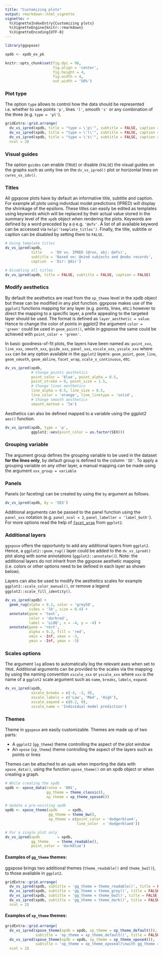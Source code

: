 ```yaml
---
title: "Customizing plots"
output: rmarkdown::html_vignette
vignette: >
  %\VignetteIndexEntry{Customizing plots}
  %\VignetteEngine{knitr::rmarkdown}
  %\VignetteEncoding{UTF-8}
---
```


```r
library(ggxpose)

xpdb <- xpdb_ex_pk

knitr::opts_chunk$set(fig.dpi = 96,
                      fig.align = 'center', 
                      fig.height = 4, 
                      fig.width = 4,
                      out.width = '50%')
```


### Plot type
The option `type` allows to control how the data should be represented i.e. whether to use points `'p'`, lines `'l'`, smooth `'s'` or any combination of the three (e.g. `type = 'pl'`).

```r
gridExtra::grid.arrange(
  dv_vs_ipred(xpdb, title = "type = \'p\'", subtitle = FALSE, caption = FALSE, type = 'p'),
  dv_vs_ipred(xpdb, title = "type = \'l\'", subtitle = FALSE, caption = FALSE, type = 'l'),
  dv_vs_ipred(xpdb, title = "type = \'s\'", subtitle = FALSE, caption = FALSE, type = 's'),
  ncol = 3)
```


### Visual guides
The option `guides` can enable (`TRUE`) or disable (`FALSE`) the visual guides on the graphs such as unity line on the `dv_vs_ipred()` plot or horizontal lines on `cwres_vs_idv()`.


### Titles
All ggxpose plots have by default an informative title, subtitle and caption. For example all plots using individual model predictions (IPRED) will display the shrinkage of the epsilons. These titles can easily be edited as templates using keywords which will be replaced by their actual value stored in the summary level of the `xpdb` object when rendering the plots. Keywords are defined by a word preceded by a `@` e.g. `'@ofv'`. A list of all available keyword can be accessed via `help('template_titles')`. Finally, the title, subtitle or caption can be disabled by setting them to `FALSE`.

```r
# Using template titles
dv_vs_ipred(xpdb,
            title    = 'DV vs. IPRED (@run, obj: @ofv)',
            subtitle = 'Based on: @nind subjects and @nobs records',
            caption  = 'Dir: @dir')

# Disabling all titles
dv_vs_ipred(xpdb, title = FALSE, subtitle = FALSE, caption = FALSE)
```


### Modify aesthetics
By default the aesthetics are read from the `xp_theme` level in the xpdb object but these can be modified in any plot function. ggxpose makes use of the `ggplot2` functions mapping for any layer (e.g. points, lines, etc.) however to direct the mapping to a specific layer, a prefix appealing to the targeted layer should be used. The format is defined as `layer_aesthetic = value`. Hence to change the color of points in ggplot2 the argument `color = 'green'` could be used in `geom_point()`, while in ggxpose the same could be achieved with `point_color = 'green'`.

In basic goodness-of-fit plots, the layers have been named as: `point_xxx`, `line_xxx`, `smooth_xxx`, `guide_xxx`, `panel_xxx`, `xscale_xxx`, `yscale_xxx` where `xxx` can be any option available in the `ggplot2` layers: `geom_point`, `geom_line`, `geom_smooth`, `geom_abline`, `facet_wrap`, `scale_x_continuous`, etc.

```r
dv_vs_ipred(xpdb, 
            # Change points aesthetics
            point_color = 'blue', point_alpha = 0.5, 
            point_stroke = 0, point_size = 1.5, 
            # Change lines aesthetics 
            line_alpha = 0.5, line_size = 0.5, 
            line_color = 'orange', line_linetype = 'solid', 
            # Change smooth aesthetics
            smooth_method = 'lm')
```

Aesthetics can also be defined mapped to a variable using the ggplot2 `aes()` function.
```r
dv_vs_ipred(xpdb, type = 'p',
            ggplot2::aes(point_color = as.factor(SEX))) 
```


### Grouping variable
The argument group defines the grouping variable to be used in the dataset __for the lines only__, by default group is defined to the column `'ID'`. To apply a grouping variable on any other layer, a manual mapping can be made using the argument `xxx_group = variable`


### Panels
Panels (or faceting) can be created by using the `by` argument as follows.

```r
dv_vs_ipred(xpdb, by = 'SEX')
```

Additional arguments can be passed to the panel function using the `panel_xxx` notation (e.g. `panel_ncol = 2`, `panel_labeller = 'label_both'`). For more options read the help of [`facet_wrap`](http://docs.ggplot2.org/current/facet_wrap.html) from `ggplot2`.


### Additional layers
`ggxpose` offers the opportunity to add any additional layers from `ggplot2`. Hence, a `ggplot2::geom_rug()` layer could be added to the `dv_vs_ipred()` plot along with some annotations (`ggplot2::annotate()`). Note: the additional layers do not inherit from the ggxpose aesthetic mapping (i.e. colors or other options need to be defined in each layer as shown below).

Layers can also be used to modify the aesthetics scales for example  `ggplot2::scale_color_manual()`, or remove a legend `ggplot2::scale_fill_identity()`.

```r
dv_vs_ipred(xpdb) +
  geom_rug(alpha = 0.2, color = 'grey50',
           sides = 'lb', size = 0.4) +
  annotate(geom = 'text', 
           color = 'darkred',
           label = 'LLOQ', x = -4, y = -4) +
  annotate(geom = 'rect',
           alpha = 0.2, fill = 'red',
           xmin = -Inf, xmax = -3,
           ymin = -Inf, ymax = -3)
```

### Scales options
The argument `log` allows to automatically log the relevant axes when set to `TRUE`. Additional arguments can be provided to the scales via the mapping by using the naming convention `xscale_xxx` or `yscale_xxx` where `xxx` is the name of a `ggplot2` scale argument such as `name`, `breaks`, `labels`, `expand`.

```r
dv_vs_ipred(xpdb, 
            xscale_breaks = c(-4, -2, 0),
            xscale_labels = c('Low', 'Med', 'High'),
            xscale_expand = c(0.2, 0),
            xscale_name = 'Individual model prediction')
```


### Themes
Theme in `ggxpose` are easily customizable. Themes are made up of two parts:

 - A `ggplot2` (`gg_theme`) theme controlling the aspect of the plot window    
 - An `xpose` (`xp_theme`) theme controlling the aspect of the layers such as points or lines

Themes can be attached to an `xpdb` when importing the data with `xpose_data()`, using the function `xpose_theme()` on an xpdb object or when creating a graph.

```r
# While creating the xpdb
xpdb <- xpose_data(runno = '001', 
                   gg_theme = theme_classic(), 
                   xp_theme = xp_theme_xpose4())

# Update a pre-existing xpdb
xpdb <- xpose_theme(xpdb     = xpdb,
                    gg_theme = theme_bw(),
                    xp_theme = c(point_color = 'dodgerblue4',
                                 line_color  = 'dodgerblue4')) 
```
                                 
```r
# For a single plot only
dv_vs_ipred(xpdb        = xpdb, 
            gg_theme    = theme_readable(), 
            point_color = 'darkblue')
```


#### Examples of `gg_theme` themes:

ggxpose brings two additional themes (`theme_readable()` and `theme_bw2()`), to those available in `ggplot2`.

```r
gridExtra::grid.arrange(
  dv_vs_ipred(xpdb, subtitle = 'gg_theme = theme_readable()', title = FALSE, caption = '', gg_theme = theme_readable()),
  dv_vs_ipred(xpdb, subtitle = 'gg_theme = theme_grey()', title = FALSE, caption = '', gg_theme = theme_grey()),
  dv_vs_ipred(xpdb, subtitle = 'gg_theme = theme_bw2()', title = FALSE, caption = FALSE, gg_theme = theme_bw2()),
  dv_vs_ipred(xpdb, subtitle = 'gg_theme = theme_dark()', title = FALSE, caption = FALSE, gg_theme = theme_dark()),
  ncol = 2)
```


#### Examples of `xp_theme` themes:

```r
gridExtra::grid.arrange(
  dv_vs_ipred(xpose_theme(xpdb = xpdb, xp_theme = xp_theme_default()),
              subtitle = 'xp_theme = xp_theme_default()', title = FALSE, caption = ''),
  dv_vs_ipred(xpose_theme(xpdb = xpdb, xp_theme = xp_theme_xpose4()),
              subtitle = 'xp_theme = xp_theme_xpose4()\nwith gg_theme = theme_bw2()', title = FALSE, caption = '', gg_theme = theme_bw2()),
  ncol = 2)
```

